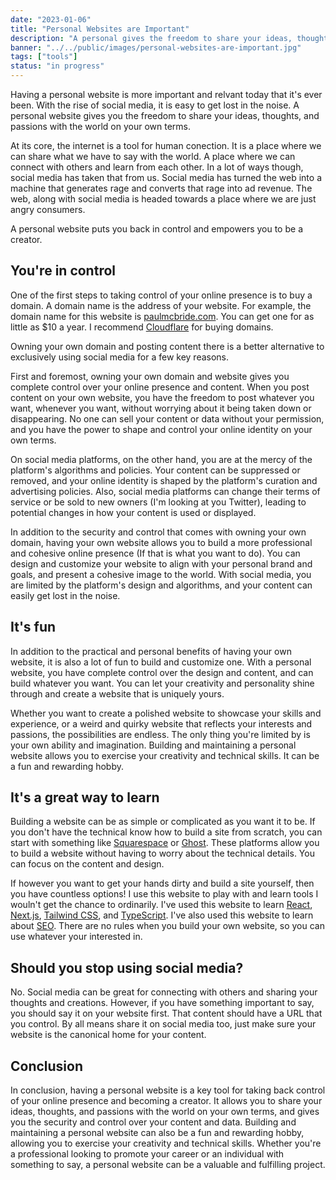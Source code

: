 ```yaml
---
date: "2023-01-06"
title: "Personal Websites are Important"
description: "A personal gives the freedom to share your ideas, thoughts, and passions with the world on your own terms."
banner: "../../public/images/personal-websites-are-important.jpg"
tags: ["tools"]
status: "in progress"
---
```


Having a personal website is more important and relvant today that it's ever been. With the rise of social media, it is easy to get lost in the noise. A personal website gives you the freedom to share your ideas, thoughts, and passions with the world on your own terms.

At its core, the internet is a tool for human conection. It is a place where we can share what we have to say with the world. A place where we can connect with others and learn from each other. In a lot of ways though, social media has taken that from us. Social media has turned the web into a machine that generates rage and converts that rage into ad revenue. The web, along with social media is headed towards a place where we are just angry consumers.

A personal website puts you back in control and empowers you to be a creator.

## You're in control

One of the first steps to taking control of your online presence is to buy a domain. A domain name is the address of your website. For example, the domain name for this website is [paulmcbride.com](https://paulmcbride.com). You can get one for as little as $10 a year. I recommend [Cloudflare](https://www.cloudflare.com/) for buying domains.

Owning your own domain and posting content there is a better alternative to exclusively using social media for a few key reasons.

First and foremost, owning your own domain and website gives you complete control over your online presence and content. When you post content on your own website, you have the freedom to post whatever you want, whenever you want, without worrying about it being taken down or disappearing. No one can sell your content or data without your permission, and you have the power to shape and control your online identity on your own terms.

On social media platforms, on the other hand, you are at the mercy of the platform's algorithms and policies. Your content can be suppressed or removed, and your online identity is shaped by the platform's curation and advertising policies. Also, social media platforms can change their terms of service or be sold to new owners (I'm looking at you Twitter), leading to potential changes in how your content is used or displayed.

In addition to the security and control that comes with owning your own domain, having your own website allows you to build a more professional and cohesive online presence (If that is what you want to do). You can design and customize your website to align with your personal brand and goals, and present a cohesive image to the world. With social media, you are limited by the platform's design and algorithms, and your content can easily get lost in the noise.

## It's fun

In addition to the practical and personal benefits of having your own website, it is also a lot of fun to build and customize one. With a personal website, you have complete control over the design and content, and can build whatever you want. You can let your creativity and personality shine through and create a website that is uniquely yours.

Whether you want to create a polished website to showcase your skills and experience, or a weird and quirky website that reflects your interests and passions, the possibilities are endless. The only thing you're limited by is your own ability and imagination. Building and maintaining a personal website allows you to exercise your creativity and technical skills. It can be a fun and rewarding hobby.

## It's a great way to learn

Building a website can be as simple or complicated as you want it to be. If you don't have the technical know how to build a site from scratch, you can start with something like [Squarespace](https://www.squarespace.com/) or [Ghost](https://ghost.org/). These platforms allow you to build a website without having to worry about the technical details. You can focus on the content and design.

If however you want to get your hands dirty and build a site yourself, then you have countless options! I use this website to play with and learn tools I wouln't get the chance to ordinarily. I've used this website to learn [React](https://reactjs.org/), [Next.js](https://nextjs.org/), [Tailwind CSS](https://tailwindcss.com/), and [TypeScript](https://www.typescriptlang.org/). I've also used this website to learn about [SEO](https://en.wikipedia.org/wiki/Search_engine_optimization). There are no rules when you build your own website, so you can use whatever your interested in.

## Should you stop using social media?

No. Social media can be great for connecting with others and sharing your thoughts and creations. However, if you have something important to say, you should say it on your website first. That content should have a URL that you control. By all means share it on social media too, just make sure your website is the canonical home for your content.

## Conclusion

In conclusion, having a personal website is a key tool for taking back control of your online presence and becoming a creator. It allows you to share your ideas, thoughts, and passions with the world on your own terms, and gives you the security and control over your content and data. Building and maintaining a personal website can also be a fun and rewarding hobby, allowing you to exercise your creativity and technical skills. Whether you're a professional looking to promote your career or an individual with something to say, a personal website can be a valuable and fulfilling project.
